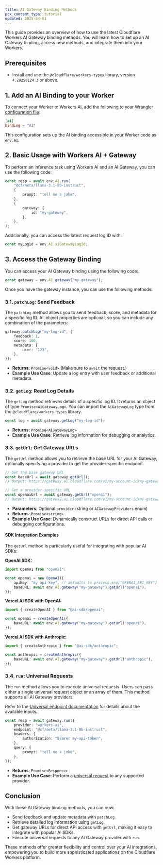 ```yaml
---
title: AI Gateway Binding Methods
pcx_content_type: tutorial
updated: 2025-04-01
---
```



This guide provides an overview of how to use the latest Cloudflare Workers AI Gateway binding methods. You will learn how to set up an AI Gateway binding, access new methods, and integrate them into your Workers.

## Prerequisites

- Install and use the `@cloudflare/workers-types` library, version `4.20250124.3` or above.

## 1. Add an AI Binding to your Worker

To connect your Worker to Workers AI, add the following to your [Wrangler configuration file](/workers/wrangler/configuration/):


<WranglerConfig>

```toml title="wrangler.toml"
[ai]
binding = "AI"
```

</WranglerConfig>

This configuration sets up the AI binding accessible in your Worker code as `env.AI`.

## 2. Basic Usage with Workers AI + Gateway

To perform an inference task using Workers AI and an AI Gateway, you can use the following code:

```typescript title="src/index.ts"
const resp = await env.AI.run(
	"@cf/meta/llama-3.1-8b-instruct",
	{
		prompt: "tell me a joke",
	},
	{
		gateway: {
			id: "my-gateway",
		},
	},
);
```

Additionally, you can access the latest request log ID with:

```typescript
const myLogId = env.AI.aiGatewayLogId;
```

## 3. Access the Gateway Binding

You can access your AI Gateway binding using the following code:

```typescript
const gateway = env.AI.gateway("my-gateway");
```

Once you have the gateway instance, you can use the following methods:

### 3.1. `patchLog`: Send Feedback

The `patchLog` method allows you to send feedback, score, and metadata for a specific log ID. All object properties are optional, so you can include any combination of the parameters:

```typescript
gateway.patchLog("my-log-id", {
	feedback: 1,
	score: 100,
	metadata: {
		user: "123",
	},
});
```

- **Returns**: `Promise<void>` (Make sure to `await` the request.)
- **Example Use Case**: Update a log entry with user feedback or additional metadata.

### 3.2. `getLog`: Read Log Details

The `getLog` method retrieves details of a specific log ID. It returns an object of type `Promise<AiGatewayLog>`. You can import the `AiGatewayLog` type from the `@cloudflare/workers-types` library.

```typescript
const log = await gateway.getLog("my-log-id");
```

- **Returns**: `Promise<AiGatewayLog>`
- **Example Use Case**: Retrieve log information for debugging or analytics.

### 3.3. `getUrl`: Get Gateway URLs

The `getUrl` method allows you to retrieve the base URL for your AI Gateway, optionally specifying a provider to get the provider-specific endpoint.

```typescript
// Get the base gateway URL
const baseUrl = await gateway.getUrl();
// Output: https://gateway.ai.cloudflare.com/v1/my-account-id/my-gateway/

// Get a provider-specific URL
const openaiUrl = await gateway.getUrl("openai");
// Output: https://gateway.ai.cloudflare.com/v1/my-account-id/my-gateway/openai
```

- **Parameters**: Optional `provider` (string or `AIGatewayProviders` enum)
- **Returns**: `Promise<string>`
- **Example Use Case**: Dynamically construct URLs for direct API calls or debugging configurations.

#### SDK Integration Examples

The `getUrl` method is particularly useful for integrating with popular AI SDKs:

**OpenAI SDK:**

```typescript
import OpenAI from "openai";

const openai = new OpenAI({
	apiKey: "my api key", // defaults to process.env["OPENAI_API_KEY"]
	baseURL: await env.AI.gateway("my-gateway").getUrl("openai"),
});
```

**Vercel AI SDK with OpenAI:**

```typescript
import { createOpenAI } from "@ai-sdk/openai";

const openai = createOpenAI({
	baseURL: await env.AI.gateway("my-gateway").getUrl("openai"),
});
```

**Vercel AI SDK with Anthropic:**

```typescript
import { createAnthropic } from "@ai-sdk/anthropic";

const anthropic = createAnthropic({
	baseURL: await env.AI.gateway("my-gateway").getUrl("anthropic"),
});
```

### 3.4. `run`: Universal Requests

The `run` method allows you to execute universal requests. Users can pass either a single universal request object or an array of them. This method supports all AI Gateway providers.

Refer to the [Universal endpoint documentation](/ai-gateway/universal/) for details about the available inputs.

```typescript
const resp = await gateway.run({
	provider: "workers-ai",
	endpoint: "@cf/meta/llama-3.1-8b-instruct",
	headers: {
		authorization: "Bearer my-api-token",
	},
	query: {
		prompt: "tell me a joke",
	},
});
```

- **Returns**: `Promise<Response>`
- **Example Use Case**: Perform a [universal request](/ai-gateway/universal/) to any supported provider.

## Conclusion

With these AI Gateway binding methods, you can now:

- Send feedback and update metadata with `patchLog`.
- Retrieve detailed log information using `getLog`.
- Get gateway URLs for direct API access with `getUrl`, making it easy to integrate with popular AI SDKs.
- Execute universal requests to any AI Gateway provider with `run`.

These methods offer greater flexibility and control over your AI integrations, empowering you to build more sophisticated applications on the Cloudflare Workers platform.
